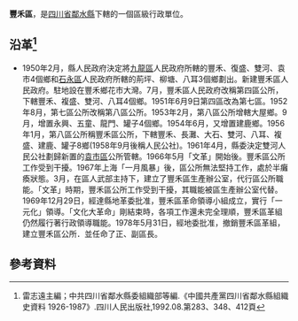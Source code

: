 '''豐禾區'''，是[[四川省|四川省]][[鄰水縣|鄰水縣]]下轄的一個區級行政單位。

== 沿革<ref>雷志遠主編；中共四川省鄰水縣委組織部等編.《中國共產黨四川省鄰水縣組織史資料 1926-1987》.四川人民出版社,1992.08.第283、348、412頁</ref>==
* 1950年2月，縣人民政府決定將[[九龍區_(鄰水縣)|九龍區]]人民政府所轄的豐禾、復盛、雙河、袁市4個鄉和[[石永區|石永區]]人民政府所轄的荊坪、柳塘、八耳3個鄉劃出。新建豐禾區人民政府。駐地設在豐禾鄉花市大灣。7月，豐禾區人民政府改稱第四區公所，下轄豐禾、複盛、雙河、八耳4個鄉。1951年6月9日第四區改為第七區。1952年8月，第七區公所改稱第八區公所。1953年2月，第八區公所增轄大屋鄉。9月，增置永興、五童、龍門、罐子4個鄉。1954年6月，又增置建鹿鄉。1956年1月，第八區公所稱豐禾區公所，下轄豐禾、長灘、大石、雙河、八耳、複盛、建鹿、罐子8鄉(1958年9月後稱人民公社)。1961年4月，縣委決定雙河人民公社劃歸新置的[[袁市區|袁市區]]公所管轄。1966年5月「文革」開始後。豐禾區公所工作受到干擾。1967年上海「一月風暴」後，區公所無法堅持工作，處於半癱瘓狀態。3月，在區人武部主持下，建立了豐禾區生產辦公室，代行區公所職能。「文革」時期，豐禾區公所工作受到干擾，其職能被區生產辦公室代替。1969年12月29日，經達縣地革委批准，豐禾區革命領導小組成立，實行「一元化」領導。「文化大革命」剛結束時，各項工作還未完全理順，豐禾區革組仍然履行著行政領導職能。1978年5月31日，經地委批准，撤銷豐禾區革組，建立豐禾區公所．並任命了正、副區長。

== 參考資料 ==
{{reflist}}
{{行政區劃小作品}}
{{鄰水縣行政區劃（1950年2月至1951年6月9日）}}
{{鄰水縣行政區劃（1951年6月9日至1952年7月17日）}}
{{鄰水縣行政區劃（1952年7月17日至1953年4月24日）}}
{{鄰水縣行政區劃（1953年4月24日至1953年9月4日）}}
{{鄰水縣行政區劃（1953年9月4日至1955年3月5日）}}
{{鄰水縣行政區劃（1955年3月5日至1956年1月24日）}}
{{鄰水縣行政區劃（1956年1月24日至1963年5月25日）}}
{{鄰水縣行政區劃（1963年5月25日至1993年12月31日）}}
{{鄰水縣行政區劃}}